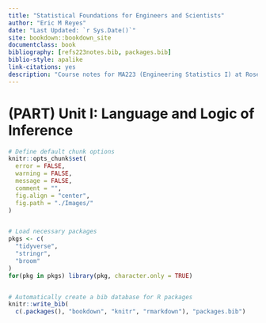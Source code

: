 ```yaml
---
title: "Statistical Foundations for Engineers and Scientists"
author: "Eric M Reyes"
date: "Last Updated: `r Sys.Date()`"
site: bookdown::bookdown_site
documentclass: book
bibliography: [refs223notes.bib, packages.bib]
biblio-style: apalike
link-citations: yes
description: "Course notes for MA223 (Engineering Statistics I) at Rose-Hulman Institute of Technology."
---
```


# (PART) Unit I: Language and Logic of Inference {-}

```r
# Define default chunk options
knitr::opts_chunk$set(
  error = FALSE,
  warning = FALSE,
  message = FALSE,
  comment = "",
  fig.align = "center",
  fig.path = "./Images/"
)


# Load necessary packages
pkgs <- c(
  "tidyverse",
  "stringr",
  "broom"
)
for(pkg in pkgs) library(pkg, character.only = TRUE)


# Automatically create a bib database for R packages
knitr::write_bib(
  c(.packages(), "bookdown", "knitr", "rmarkdown"), "packages.bib")
```
